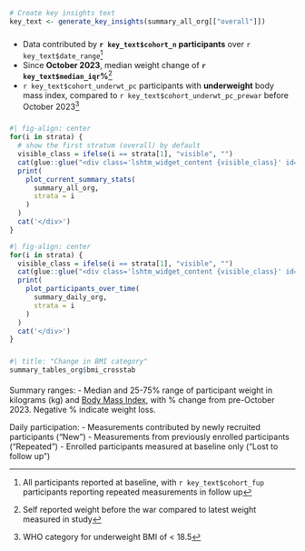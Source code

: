 ```r
# Create key insights text
key_text <- generate_key_insights(summary_all_org[["overall"]])
```

####

##### {width="20%"}

::: {.card}
- Data contributed by **`r key_text$cohort_n` participants** over `r key_text$date_range`^[All participants reported at baseline, with `r key_text$cohort_fup` participants reporting repeated measurements in follow up]
- Since **October 2023**, median weight change of **`r key_text$median_iqr`%**^[Self reported weight before the war compared to latest weight measured in study]
- `r key_text$cohort_underwt_pc` participants with **underweight** body mass index, compared to `r key_text$cohort_underwt_pc_prewar` before October 2023^[WHO category for underweight BMI of < 18.5]
:::

##### 

::: {.card .current_summary_card .lshtm_widget title="Current summary" fill="false"}
<div class="lshtm_widget_identifier" id="current_summary">
```r
#| fig-align: center
for(i in strata) {
  # show the first stratum (overall) by default
  visible_class = ifelse(i == strata[1], "visible", "")
  cat(glue::glue("<div class='lshtm_widget_content {visible_class}' id='current_summary_{i}'>"))
  print(
    plot_current_summary_stats(
      summary_all_org,
      strata = i
    )
  )
  cat('</div>')
}
```
</div>
:::

::: {.card .participants_card .lshtm_widget fill="false"}
<div class="lshtm_widget_identifier" id="participants">
```r
#| fig-align: center
for(i in strata) {
  visible_class = ifelse(i == strata[1], "visible", "")
  cat(glue::glue("<div class='lshtm_widget_content {visible_class}' id='participants_{i}'>"))
  print(
    plot_participants_over_time(
      summary_daily_org,
      strata = i
    )
  )
  cat('</div>')
}
```
</div>
:::

##### 

```r
#| title: "Change in BMI category"
summary_tables_org$bmi_crosstab
```

#### {height="15%"}

::: {.callout-note collapse="true" title="Data" appearance="simple"}
Summary ranges:
- Median and 25-75% range of participant weight in kilograms (kg) and [Body Mass Index](https://www.cdc.gov/bmi/adult-calculator/index.html?), with % change from pre-October 2023. Negative % indicate weight loss.

Daily participation:
- Measurements contributed by newly recruited participants ("New")
- Measurements from previously enrolled participants ("Repeated")
- Enrolled participants measured at baseline only ("Lost to follow up")
:::
